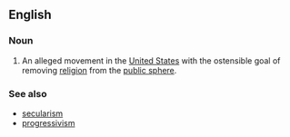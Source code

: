 ==English==

===Noun===
{{en-noun|head=[[secular]] [[progressivism]]|-}}

# {{context|neologism|lang=en}} An alleged movement in the [[United States]] with the ostensible goal of removing [[religion]] from the [[public sphere]].

===See also===
*[[secularism]]
*[[progressivism]]